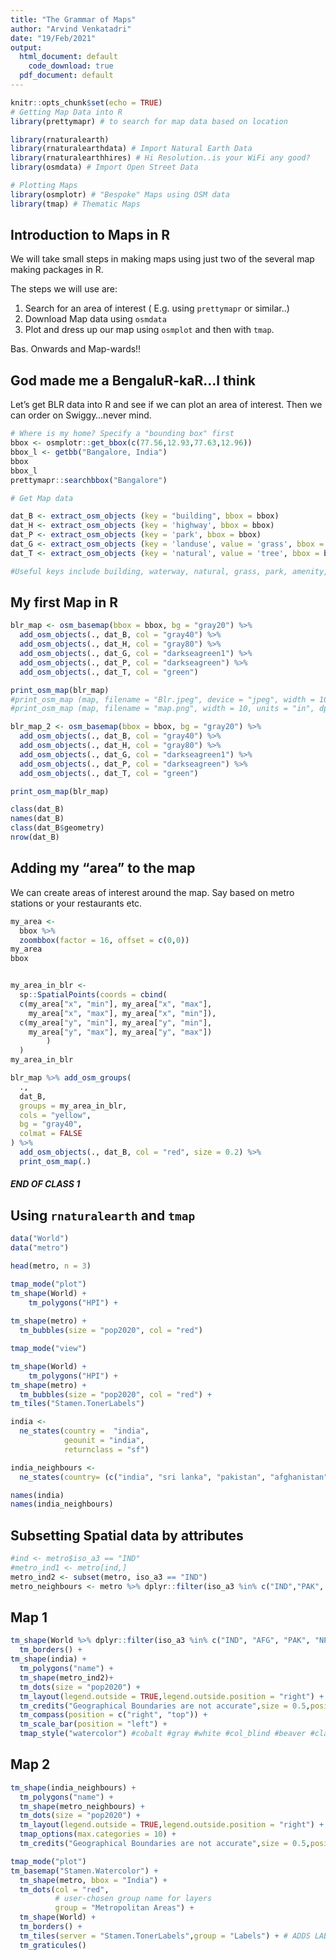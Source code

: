 ```yaml
---
title: "The Grammar of Maps"
author: "Arvind Venkatadri"
date: "19/Feb/2021"
output:
  html_document: default
    code_download: true
  pdf_document: default
---
```


```r
knitr::opts_chunk$set(echo = TRUE)
# Getting Map Data into R
library(prettymapr) # to search for map data based on location

library(rnaturalearth)
library(rnaturalearthdata) # Import Natural Earth Data
library(rnaturalearthhires) # Hi Resolution..is your WiFi any good?
library(osmdata) # Import Open Street Data

# Plotting Maps
library(osmplotr) # "Bespoke" Maps using OSM data
library(tmap) # Thematic Maps

```
## Introduction to Maps in R 
We will take small steps in making maps using just two of the several map making packages in R.

The steps we will use are:

1. Search for an area of interest ( E.g. using `prettymapr` or similar..)
2. Download Map data using `osmdata`
3. Plot and dress up our map using `osmplot` and then with `tmap`.

Bas. Onwards and Map-wards!!


## God made me a BengaluR-kaR...I think

Let's get BLR data into R and see if we can plot an area of interest. Then we can order on Swiggy...never mind. 

```r

# Where is my home? Specify a "bounding box" first
bbox <- osmplotr::get_bbox(c(77.56,12.93,77.63,12.96))
bbox_l <- getbb("Bangalore, India")
bbox
bbox_l
prettymapr::searchbbox("Bangalore")
```

```r
# Get Map data

dat_B <- extract_osm_objects (key = "building", bbox = bbox) 
dat_H <- extract_osm_objects (key = 'highway', bbox = bbox)
dat_P <- extract_osm_objects (key = 'park', bbox = bbox)
dat_G <- extract_osm_objects (key = 'landuse', value = 'grass', bbox = bbox)
dat_T <- extract_osm_objects (key = 'natural', value = 'tree', bbox = bbox)

#Useful keys include building, waterway, natural, grass, park, amenity, shop, boundary, and highway.


```
## My first Map in R

```r

blr_map <- osm_basemap(bbox = bbox, bg = "gray20") %>%
  add_osm_objects(., dat_B, col = "gray40") %>% 
  add_osm_objects(., dat_H, col = "gray80") %>% 
  add_osm_objects(., dat_G, col = "darkseagreen1") %>% 
  add_osm_objects(., dat_P, col = "darkseagreen") %>% 
  add_osm_objects(., dat_T, col = "green")

print_osm_map(blr_map)
#print_osm_map (map, filename = "Blr.jpeg", device = "jpeg", width = 10, units = "cm")
#print_osm_map (map, filename = "map.png", width = 10, units = "in", dpi = 300)
```
```r
blr_map_2 <- osm_basemap(bbox = bbox, bg = "gray20") %>%
  add_osm_objects(., dat_B, col = "gray40") %>% 
  add_osm_objects(., dat_H, col = "gray80") %>% 
  add_osm_objects(., dat_G, col = "darkseagreen1") %>% 
  add_osm_objects(., dat_P, col = "darkseagreen") %>% 
  add_osm_objects(., dat_T, col = "green")

print_osm_map(blr_map)
```

```r
class(dat_B)
names(dat_B)
class(dat_B$geometry)
nrow(dat_B)
```

## Adding my "area" to the map

We can create areas of interest around the map. Say based on metro stations or your restaurants etc. 

```r

my_area <- 
  bbox %>% 
  zoombbox(factor = 16, offset = c(0,0)) 
my_area
bbox


my_area_in_blr <- 
  sp::SpatialPoints(coords = cbind(
  c(my_area["x", "min"], my_area["x", "max"],
    my_area["x", "max"], my_area["x", "min"]),
  c(my_area["y", "min"], my_area["y", "min"],
    my_area["y", "max"], my_area["y", "max"])
        )
  )
my_area_in_blr
```


```r
blr_map %>% add_osm_groups(
  .,
  dat_B,
  groups = my_area_in_blr,
  cols = "yellow",
  bg = "gray40",
  colmat = FALSE
) %>%
  add_osm_objects(., dat_B, col = "red", size = 0.2) %>% 
  print_osm_map(.)
```

##### END OF CLASS 1



## Using `rnaturalearth` and `tmap`

```r
data("World")
data("metro")

head(metro, n = 3)
```


```r
tmap_mode("plot")
tm_shape(World) +
    tm_polygons("HPI") +
  
tm_shape(metro) + 
  tm_bubbles(size = "pop2020", col = "red")
```



```r
tmap_mode("view")

tm_shape(World) +
    tm_polygons("HPI") +
tm_shape(metro) + 
  tm_bubbles(size = "pop2020", col = "red") +
tm_tiles("Stamen.TonerLabels")
```


```r
india <- 
  ne_states(country =  "india", 
            geounit = "india", 
            returnclass = "sf")

india_neighbours <- 
  ne_states(country= (c("india", "sri lanka", "pakistan", "afghanistan", "nepal","bangladesh")))

names(india)
names(india_neighbours)
```


## Subsetting Spatial data by attributes
```r
#ind <- metro$iso_a3 == "IND"
#metro_ind1 <- metro[ind,]
metro_ind2 <- subset(metro, iso_a3 == "IND")
metro_neighbours <- metro %>% dplyr::filter(iso_a3 %in% c("IND","PAK", "LKA", "BGD","NPL"))
```

## Map 1
```r
tm_shape(World %>% dplyr::filter(iso_a3 %in% c("IND", "AFG", "PAK", "NPL", "BGD", "LKA"))) + 
  tm_borders() + 
tm_shape(india) + 
  tm_polygons("name") + 
  tm_shape(metro_ind2)+
  tm_dots(size = "pop2020") + 
  tm_layout(legend.outside = TRUE,legend.outside.position = "right") +
  tm_credits("Geographical Boundaries are not accurate",size = 0.5,position = "right") + 
  tm_compass(position = c("right", "top")) + 
  tm_scale_bar(position = "left") + 
  tmap_style("watercolor") #cobalt #gray #white #col_blind #beaver #classic #watercolor #albatross #bw
```



## Map 2
```r
tm_shape(india_neighbours) + 
  tm_polygons("name") + 
  tm_shape(metro_neighbours) +
  tm_dots(size = "pop2020") + 
  tm_layout(legend.outside = TRUE,legend.outside.position = "right") +
  tmap_options(max.categories = 10) + 
  tm_credits("Geographical Boundaries are not accurate",size = 0.5,position = "center")
```

```r
tmap_mode("plot")
tm_basemap("Stamen.Watercolor") +
  tm_shape(metro, bbox = "India") + 
  tm_dots(col = "red", 
          # user-chosen group name for layers
          group = "Metropolitan Areas") +
  tm_shape(World) + 
  tm_borders() + 
  tm_tiles(server = "Stamen.TonerLabels",group = "Labels") + # ADDS LABELS!!!
  tm_graticules()

```

